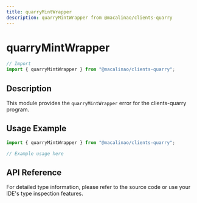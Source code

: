 ```yaml
---
title: quarryMintWrapper
description: quarryMintWrapper from @macalinao/clients-quarry
---
```


# quarryMintWrapper

```typescript
// Import
import { quarryMintWrapper } from "@macalinao/clients-quarry";
```

## Description

This module provides the `quarryMintWrapper` error for the clients-quarry program.

## Usage Example

```typescript
import { quarryMintWrapper } from "@macalinao/clients-quarry";

// Example usage here
```

## API Reference

For detailed type information, please refer to the source code or use your IDE's type inspection features.
